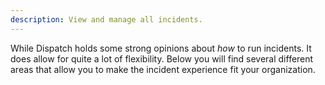 ```yaml
---
description: View and manage all incidents.
---
```


While Dispatch holds some strong opinions about _how_ to run incidents. It does allow for quite a lot of flexibility. Below you will find several different areas that allow you to make the incident experience fit your organization.
